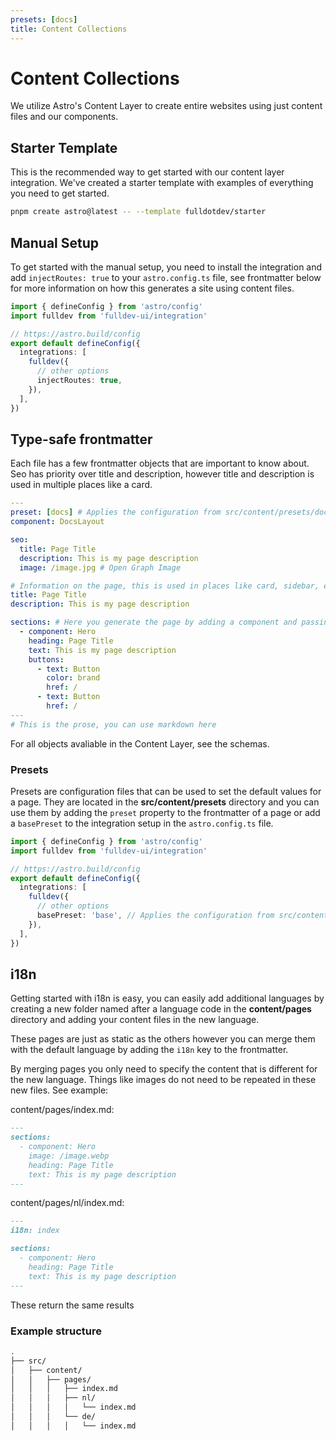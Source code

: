 ```yaml
---
presets: [docs]
title: Content Collections
---
```



# Content Collections

We utilize <Link href="https://docs.astro.build/docs/guides/content-collections/">Astro's Content Layer</Link> to create entire websites using just content files and our components.

## Starter Template

This is the recommended way to get started with our content layer integration. We've created a <Link href="https://github.com/fulldotdev/starter/tree/main">starter template</Link> with examples of everything you need to get started.

```bash
pnpm create astro@latest -- --template fulldotdev/starter
```

## Manual Setup

To get started with the manual setup, you need to install the <Link href="/overview/installation/">integration</Link> and add `injectRoutes: true` to your `astro.config.ts` file, see <Link href="#type-safe-frontmatter">frontmatter</Link> below for more information on how this generates a site using content files.

```ts
import { defineConfig } from 'astro/config'
import fulldev from 'fulldev-ui/integration'

// https://astro.build/config
export default defineConfig({
  integrations: [
    fulldev({
      // other options
      injectRoutes: true,
    }),
  ],
})
```

## Type-safe frontmatter

Each file has a few frontmatter objects that are important to know about. Seo has priority over title and description, however title and description is used in multiple places like a card.

```yml
---
preset: [docs] # Applies the configuration from src/content/presets/docs.yml
component: DocsLayout

seo:
  title: Page Title
  description: This is my page description
  image: /image.jpg # Open Graph Image

# Information on the page, this is used in places like card, sidebar, etc.
title: Page Title
description: This is my page description

sections: # Here you generate the page by adding a component and passing props
  - component: Hero
    heading: Page Title
    text: This is my page description
    buttons:
      - text: Button
        color: brand
        href: /
      - text: Button
        href: /
---
# This is the prose, you can use markdown here
```

For all objects avaliable in the Content Layer, see the <Link href="https://ui.full.dev/schemas/page/">schemas</Link>.

### Presets

Presets are configuration files that can be used to set the default values for a page. They are located in the **src/content/presets** directory and you can use them by adding the `preset` property to the frontmatter of a page or add a `basePreset` to the integration setup in the `astro.config.ts` file.

```ts
import { defineConfig } from 'astro/config'
import fulldev from 'fulldev-ui/integration'

// https://astro.build/config
export default defineConfig({
  integrations: [
    fulldev({
      // other options
      basePreset: 'base', // Applies the configuration from src/content/presets/base.yml to every page
    }),
  ],
})
```

## i18n

Getting started with i18n is easy, you can easily add additional languages by creating a new folder named after a language code in the **content/pages** directory and adding your content files in the new language.

These pages are just as static as the others however you can merge them with the default language by adding the `i18n` key to the frontmatter.

By merging pages you only need to specify the content that is different for the new language. Things like images do not need to be repeated in these new files. See example:

content/pages/index.md:

```md
---
sections:
  - component: Hero
    image: /image.webp
    heading: Page Title
    text: This is my page description
---
```

content/pages/nl/index.md:

```md
---
i18n: index

sections:
  - component: Hero
    heading: Page Title
    text: This is my page description
---
```

These return the same results

### Example structure

```bash
.
├── src/
│   ├── content/
│   │   ├── pages/
│   │   │   ├── index.md
│   │   │   ├── nl/
│   │   │   │   └── index.md
│   │   │   └── de/
│   │   │   │   └── index.md
```
